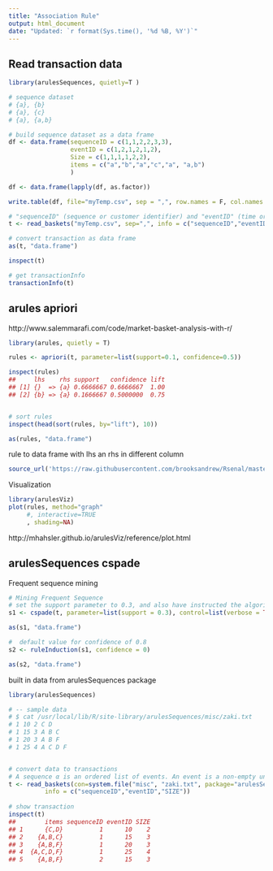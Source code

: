 ---
title: "Association Rule"
output: html_document
date: "Updated: `r format(Sys.time(), '%d %B, %Y')`"
---

## Read transaction data 

```{r}
library(arulesSequences, quietly=T )

# sequence dataset
# {a}, {b}
# {a}, {c}
# {a}, {a,b}

# build sequence dataset as a data frame
df <- data.frame(sequenceID = c(1,1,2,2,3,3),
                 eventID = c(1,2,1,2,1,2),
                 Size = c(1,1,1,1,2,2),
                 items = c("a","b","a","c","a", "a,b")
                 )

df <- data.frame(lapply(df, as.factor))

write.table(df, file="myTemp.csv", sep = ",", row.names = F, col.names = F, quote=F)

# "sequenceID" (sequence or customer identifier) and "eventID" (time or event identifier)
t <- read_baskets("myTemp.csv", sep=",", info = c("sequenceID","eventID" , "SIZE"))

# convert transaction as data frame
as(t, "data.frame")

inspect(t)

# get transactionInfo
transactionInfo(t)
```


## arules apriori

http://www.salemmarafi.com/code/market-basket-analysis-with-r/


```{r}
library(arules, quietly = T)

rules <- apriori(t, parameter=list(support=0.1, confidence=0.5))

inspect(rules)
##     lhs    rhs support   confidence lift
## [1] {}  => {a} 0.6666667 0.6666667  1.00
## [2] {b} => {a} 0.1666667 0.5000000  0.75


# sort rules
inspect(head(sort(rules, by="lift"), 10))

as(rules, "data.frame")
```

rule to data frame with lhs an rhs in different column
```r
source_url('https://raw.githubusercontent.com/brooksandrew/Rsenal/master/R/rules2df.R')
```

Visualization
```{r}
library(arulesViz)
plot(rules, method="graph"
     #, interactive=TRUE
     , shading=NA)
```

http://mhahsler.github.io/arulesViz/reference/plot.html

## arulesSequences cspade

Frequent sequence mining

```{r}

# Mining Frequent Sequence
# set the support parameter to 0.3, and also have instructed the algorithm to show a verbose output.
s1 <- cspade(t, parameter=list(support = 0.3), control=list(verbose = TRUE))

as(s1, "data.frame")

#  default value for confidence of 0.8
s2 <- ruleInduction(s1, confidence = 0)

as(s2, "data.frame")

```


built in data from arulesSequences package

```r
library(arulesSequences)

# -- sample data
# $ cat /usr/local/lib/R/site-library/arulesSequences/misc/zaki.txt
# 1 10 2 C D
# 1 15 3 A B C
# 1 20 3 A B F
# 1 25 4 A C D F


# convert data to transactions
# A sequence α is an ordered list of events. An event is a non-empty unordered set of items. 
t <- read_baskets(con=system.file("misc", "zaki.txt", package="arulesSequences"),
		  info = c("sequenceID","eventID","SIZE"))
	
# show transaction
inspect(t)
##        items sequenceID eventID SIZE
## 1      {C,D}          1      10    2
## 2    {A,B,C}          1      15    3
## 3    {A,B,F}          1      20    3
## 4  {A,C,D,F}          1      25    4
## 5    {A,B,F}          2      15    3

```


